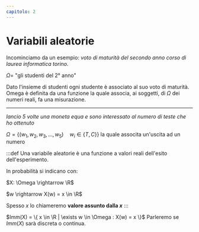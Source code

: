 ```yaml
---
capitolo: 2
---
```


# Variabili aleatorie

Incominciamo da un esempio: _voto di maturità del secondo anno corso di laurea informatica torino_.

$\Omega =$ "gli studenti del 2° anno"

Dato l'insieme di studenti ogni studente è associato al suo voto di maturità. Omega è definita da una funzione la quale associa, ai soggetti, di $\Omega$ dei numeri reali, fa una misurazione.

---

_lancio 5 volte una moneta equa e sono interessato al numero di teste che ho ottenuto_

$\Omega = \{ (w_1, w_2, w_3, ..., w_5) \quad w_i \in \{ T,C \}  \}$ la quale associta un'uscita ad un numero

:::def
Una variabile aleatorie è una funzione a valori reali dell'esito dell'esperimento.

In probabilità si indicano con:

$X: \Omega \rightarrow \R$

$w \rightarrow X(w) = x \in \R$

Spesso $x$ lo chiameremo **valore assunto dalla $x$**
:::

$Imm(X) = \{ x \in \R | \exists w \in \Omega : X(w) = x \}$
Parleremo se $Imm(X)$ sarà discreta o continua.



